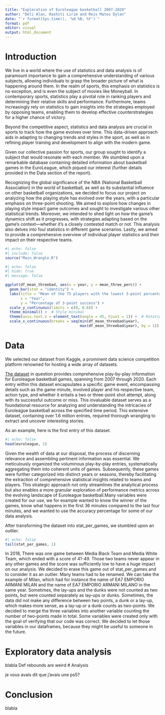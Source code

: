 ```yaml
---
title: "Exploration of Euroleague basketball 2007-2020"
author: "Deli Alan, Rashiti Lirim and Reis Matos Dylan"
date: "`r format(Sys.time(), '%d %B, %Y')`"
format: pdf
editor: visual
output: html_document
---
```


# Introduction

We live in a world where the use of statistics and data analysis is of paramount importance to gain a comprehensive understanding of various subjects, allowing individuals to grasp the broader picture of what is happening around them. In the realm of sports, this emphasis on statistics is no exception, and is even the subject of movies like Moneyball. In contemporary sports, statistics play a pivotal role in ranking players and determining their relative skills and performance. Furthermore, teams increasingly rely on statistics to gain insights into the strategies employed by opposing teams, enabling them to develop effective counterstrategies for a higher chance of victory.

Beyond the competitive aspect, statistics and data analysis are crucial in sports to track how the game evolves over time. This data-driven approach aids in adapting to changing trends and styles in the sport, as well as in refining player training and development to align with the modern game.

Given our collective passion for sports, our group sought to identify a subject that would resonate with each member. We stumbled upon a remarkable database containing detailed information about basketball games in the EuroLeague, which piqued our interest (further details provided in the Data section of the report).

Recognizing the global significance of the NBA (National Basketball Association) in the world of basketball, as well as its substantial influence on other basketball organizations, we decided to focus our project on analyzing how the playing style has evolved over the years, with a particular emphasis on three-point shooting. We aimed to explore how changes in playing style impact game outcomes and sought to investigate various other statistical trends. Moreover, we intended to shed light on how the game's dynamics shift as it progresses, with strategies adapting based on the game's context---whether it's a closely contested match or not. This analysis also delves into foul statistics in different game scenarios. Lastly, we aimed to provide a comprehensive overview of individual player statistics and their impact on their respective teams.

```r
#| echo: false
#| include: false
source("Main_Wrangle.R")

```

```r
#| echo: false
#| hide: true
#| message: false

ggplot(df_mean_threebad, aes(x = year, y = mean_three_perc)) +
  geom_bar(stat = "identity") +
  labs(title = "Mean of the 75 players with the lowest 3-point percentage",
       x = "Year",
       y = "Percentage of 3-point success") +
  scale_y_continuous(limits = c(0, 0.6)) +
  theme_minimal() +  # Style minimal
  theme(axis.text.x = element_text(angle = 45, hjust = 1)) +  # Rotation des étiquettes de l'axe x
  scale_x_continuous(breaks = seq(min(df_mean_threebad$year), 
                                  max(df_mean_threebad$year), by = 1))  # Définir les étiquettes de l'axe x

```

# Data

We selected our dataset from Kaggle, a prominent data science competition platform renowned for hosting a wide array of datasets.

[The dataset](https://www.kaggle.com/datasets/efehandanisman/euroleague-play-by-play-data-20072020) in question provides comprehensive play-by-play information for Euroleague basketball games, spanning from 2007 through 2020. Each entry within this dataset encapsulates a specific game event, encompassing details such as the game minute, involved player and his respective team, action type, and whether it entails a two or three-point shot attempt, along with its successful outcome or miss. This invaluable dataset serves as a foundational resource for analyzing and understanding the intricacies of Euroleague basketball across the specified time period. This extensive dataset, containing over 1.6 million entries, required thorough wrangling to extract and uncover interesting stories.

As an example, here is the first entry of this dataset.

```r
#| echo: false
head(euroleague, 1)

```

Given the wealth of data at our disposal, the process of discerning relevance and assembling pertinent information was essential. We meticulously organized the voluminous play-by-play entries, systematically aggregating them into coherent units of games. Subsequently, these games were further categorized into distinct years or seasons, thereby facilitating the extraction of comprehensive statistical insights related to teams and players. This strategic approach not only streamlines the analytical process but also enables a more granular exploration of performance metrics across the evolving landscape of Euroleague basketball.Many variables were created for our use, we for example wanted to know the winner of the games, know what happens in the first 36 minutes compared to the last four minutes, and we wanted to use the accuracy percentage for some of our data analysis.

After transforming the dataset into stat_per_games, we stumbled upon an outlier.

```r
#| echo: false
tail(stat_per_games, 1)

```

In 2018, There was one game between Media Black Team and Media White Team, which ended with a score of 41-49. Those two teams never  appear in any other games and the score was sufficiently low to have a huge impact on our analysis. We decided to erase this game out of stat_per_games and to consider it as an outlier. 
Many teams had to be renamed. We can take the example of Milan, which had for instance the name of EA7 EMPORIO ARMANI MILAN and the name of EA7 EMPORIO ARMANI MILANO in the same year.
Sometimes, the lay-ups and the dunks were not counted as two points, but were counted separately as lay-ups or dunks. Sometimes, the data did not make any difference between two points, a dunk or a lay-up, which makes more sense, as a lay-up or a dunk counts as two-points. We decided to merge the three variables into another variable counting the number of two-points made in total.
Some variables were created only with the goal of verifying that our code was correct. We decided to let those variables in our dataframes, because they might be useful to someone in the future.

# Exploratory data analysis

blabla
Def rebounds are weird
# Analysis

je vous avais dit que j'avais une ps5?

# Conclusion

blabla
